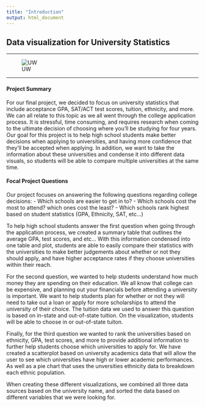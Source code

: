 ```yaml
---
title: "Introduction"
output: html_document
---
```


## Data visualization for University Statistics

***

![UW](https://www.google.com/url?sa=i&url=https%3A%2F%2Fwww.washington.edu%2Fcalendar%2F&psig=AOvVaw1M5zot-jhTUpCJPeE5TaVv&ust=1591058045317000&source=images&cd=vfe&ved=0CAIQjRxqFwoTCNiR3KSv3-kCFQAAAAAdAAAAABAD)

***

#### Project Summary
For our final project, we decided to focus on university statistics that include acceptance GPA, SAT/ACT test scores, tuition, ethnicity, and more. We can all relate to this topic as we all went through the college application process. It is stressful, time consuming, and requires research when coming to the ultimate decision of choosing where you'll be studying for four years. Our goal for this project is to help high school students make better decisions when applying to universities, and having more confidence that they'll be accepted when applying. In addition, we want to take the information about these universities and condense it into different data visuals, so students will be able to compare multiple universities at the same time.

#### Focal Project Questions
Our project focuses on answering the following questions regarding college decisions:
  - Which schools are easier to get in to?
  - Which schools cost the most to attend? which ones cost the least?
  - Which schools rank highest based on student statistics (GPA, Ethnicity, SAT, etc...)
  
To help high school students answer the first question when going through the application process, we created a summary table that outlines the average GPA, test scores, and etc... With this information condensed into one table and plot, students are able to easily compare their statistics with the universities to make better judgements about whether or not they should apply, and have higher acceptance rates if they choose universities within their reach.

For the second question, we wanted to help students understand how much money they are spending on their education. We all know that college can be expensive, and planning out your financials before attending a university is important. We want to help students plan for whether or not they will need to take out a loan or apply for more scholarships to attend the university of their choice. The tuition data we used to answer this question is based on in-state and out-of-state tuition. On the visualization, students will be able to choose in or out-of-state tuiton.

Finally, for the third question we wanted to rank the universities based on ethnicity, GPA, test scores, and more to provide additional information to further help students choose which universities to apply for. We have created a scatterplot based on university academics data that will allow the user to see which universities have high or lower academic performances. As well as a pie chart that uses the unversities ethnicity data to breakdown each ethnic population.

When creating these different visualizations, we combined all three data sources based on the university name, and sorted the data based on different variables that we were looking for.